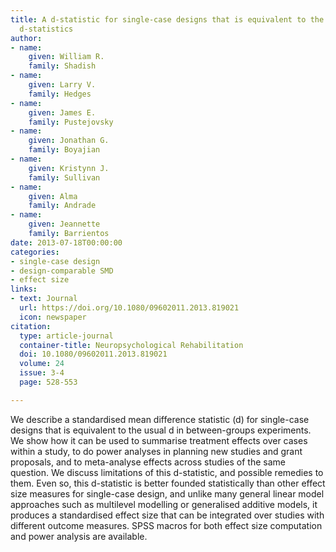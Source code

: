 ```yaml
---
title: A d-statistic for single-case designs that is equivalent to the usual between-groups
  d-statistics
author:
- name:
    given: William R.
    family: Shadish
- name:
    given: Larry V.
    family: Hedges
- name:
    given: James E.
    family: Pustejovsky
- name:
    given: Jonathan G.
    family: Boyajian
- name:
    given: Kristynn J.
    family: Sullivan
- name:
    given: Alma
    family: Andrade
- name:
    given: Jeannette
    family: Barrientos
date: 2013-07-18T00:00:00
categories:
- single-case design
- design-comparable SMD
- effect size
links:
- text: Journal
  url: https://doi.org/10.1080/09602011.2013.819021
  icon: newspaper
citation:
  type: article-journal
  container-title: Neuropsychological Rehabilitation
  doi: 10.1080/09602011.2013.819021
  volume: 24
  issue: 3-4
  page: 528-553

---
```


We describe a standardised mean difference statistic (d) for single-case designs that is equivalent to the usual d in between-groups experiments. We show how it can be used to summarise treatment effects over cases within a study, to do power analyses in planning new studies and grant proposals, and to meta-analyse effects across studies of the same question. We discuss limitations of this d-statistic, and possible remedies to them. Even so, this d-statistic is better founded statistically than other effect size measures for single-case design, and unlike many general linear model approaches such as multilevel modelling or generalised additive models, it produces a standardised effect size that can be integrated over studies with different outcome measures. SPSS macros for both effect size computation and power analysis are available.


